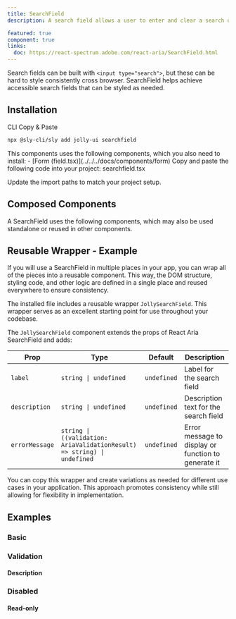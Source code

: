 ```yaml
---
title: SearchField
description: A search field allows a user to enter and clear a search query.

featured: true
component: true
links:
  doc: https://react-spectrum.adobe.com/react-aria/SearchField.html
---
```


Search fields can be built with `<input type="search">`, but these can be hard to style consistently cross browser. SearchField helps achieve accessible search fields that can be styled as needed.

<ComponentPreview name="searchfield-demo" />

## Installation

<Tabs defaultValue="cli">

<TabsList>
  <TabsTrigger value="cli">CLI</TabsTrigger>
  <TabsTrigger value="manual">Copy & Paste</TabsTrigger>
</TabsList>

<TabsContent value="cli">

```bash
npx @sly-cli/sly add jolly-ui searchfield
```

</TabsContent>

<TabsContent value="manual">

<Steps>

<Step>
  This components uses the following components, which you also need to install:
  - [Form (field.tsx)](../../../docs/components/form)
</Step>

<Step>
  Copy and paste the following code into your project: searchfield.tsx
</Step>

<ComponentSource name="searchfield" />

<Step>Update the import paths to match your project setup.</Step>

</Steps>

</TabsContent>

</Tabs>

## Composed Components

A SearchField uses the following components, which may also be used standalone or reused in other components.

<ComponentCards>
  <ComponentCard component="label" />
  <ComponentCard component="input" />
  <ComponentCard component="button" />
</ComponentCards>

## Reusable Wrapper - Example

If you will use a SearchField in multiple places in your app, you can wrap all of the pieces into a reusable component. This way, the DOM structure, styling code, and other logic are defined in a single place and reused everywhere to ensure consistency.

The installed file includes a reusable wrapper `JollySearchField`. This wrapper serves as an excellent starting point for use throughout your codebase.

<ComponentPreview name="searchfield-reusable" />

The `JollySearchField` component extends the props of React Aria SearchField and adds:

| Prop           | Type                                                                    | Default     | Description                                         |
| -------------- | ----------------------------------------------------------------------- | ----------- | --------------------------------------------------- |
| `label`        | `string \| undefined`                                                   | `undefined` | Label for the search field                          |
| `description`  | `string \| undefined`                                                   | `undefined` | Description text for the search field               |
| `errorMessage` | `string \| ((validation: AriaValidationResult) => string) \| undefined` | `undefined` | Error message to display or function to generate it |

You can copy this wrapper and create variations as needed for different use cases in your application. This approach promotes consistency while still allowing for flexibility in implementation.

## Examples

### Basic

<ComponentPreview name="searchfield-demo" />

### Validation

<ComponentPreview name="searchfield-validation" />

#### Description

<ComponentPreview name="searchfield-description" />

### Disabled

<ComponentPreview name="searchfield-disabled" />

#### Read-only

<ComponentPreview name="searchfield-readonly" />
